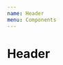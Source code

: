 ```yaml
---
name: Header
menu: Components
---
```



<GlobalStyles />

# Header

<Props of={Header} />

<Playground>
  <Header
    style={{ width: "400px" }}
    title="Add New Spots"
    icon="fa-plus-circle"
  />
</Playground>
